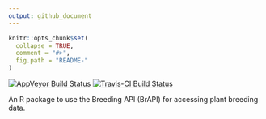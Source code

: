 ```yaml
---
output: github_document
---
```


<!-- README.md is generated from README.Rmd. Please edit that file -->

```r
knitr::opts_chunk$set(
  collapse = TRUE,
  comment = "#>",
  fig.path = "README-"
)
```
[![AppVeyor Build Status](https://ci.appveyor.com/api/projects/status/github/c5sire/brapi?branch=master&svg=true)](https://ci.appveyor.com/project/c5sire/brapi)
[![Travis-CI Build Status](https://travis-ci.org/c5sire/brapi.svg?branch=master)](https://travis-ci.org/c5sire/brapi)

An R package to use the Breeding API (BrAPI) for accessing plant breeding data.



